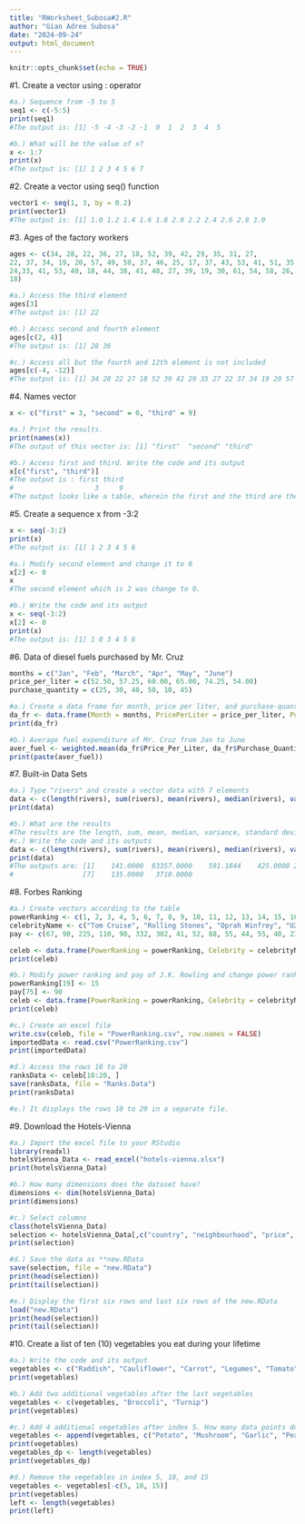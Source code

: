 ```yaml
---
title: "RWorksheet_Subosa#2.R"
author: "Gian Adree Subosa"
date: "2024-09-24"
output: html_document
---
```


```r
knitr::opts_chunk$set(echo = TRUE)
```
#1. Create a vector using : operator
```r
#a.) Sequence from -5 to 5
seq1 <- c(-5:5)
print(seq1)
#The output is: [1] -5 -4 -3 -2 -1  0  1  2  3  4  5

#b.) What will be the value of x?
x <- 1:7
print(x)
#The output is: [1] 1 2 3 4 5 6 7
```
#2. Create a vector using seq() function
```r
vector1 <- seq(1, 3, by = 0.2)
print(vector1)
#The output is: [1] 1.0 1.2 1.4 1.6 1.8 2.0 2.2 2.4 2.6 2.8 3.0
```
#3. Ages of the factory workers
```r
ages <- c(34, 28, 22, 36, 27, 18, 52, 39, 42, 29, 35, 31, 27,
22, 37, 34, 19, 20, 57, 49, 50, 37, 46, 25, 17, 37, 43, 53, 41, 51, 35,
24,33, 41, 53, 40, 18, 44, 38, 41, 48, 27, 39, 19, 30, 61, 54, 58, 26,
18)

#a.) Access the third element
ages[3]
#The output is: [1] 22

#b.) Access second and fourth element
ages[c(2, 4)]
#The output is: [1] 28 36

#c.) Access all but the fourth and 12th element is not included
ages[c(-4, -12)]
#The output is: [1] 34 28 22 27 18 52 39 42 29 35 27 22 37 34 19 20 57 49 50 37 46 25 17 37 [25] 43 53 41 51 35 24 33 41 53 40 18 44 38 41 48 27 39 19 30 61 54 58 26 18
```
#4. Names vector
```r
x <- c("first" = 3, "second" = 0, "third" = 9)

#a.) Print the results. 
print(names(x))
#The output of this vector is: [1] "first"  "second" "third" 

#b.) Access first and third. Write the code and its output
x[c("first", "third")]
#The output is : first third 
#                    3     9 
#The output looks like a table, wherein the first and the third are the columns or the variables while the values 3 and 9 are the inputs of an observation (rows). 
```
#5. Create a sequence x from -3:2
```r
x <- seq(-3:2)
print(x)
#The output is: [1] 1 2 3 4 5 6

#a.) Modify second element and change it to 0
x[2] <- 0
x
#The second element which is 2 was change to 0.

#b.) Write the code and its output 
x <- seq(-3:2)
x[2] <- 0
print(x)
#The output is: [1] 1 0 3 4 5 6
```
#6. Data of diesel fuels purchased by Mr. Cruz
```r
months = c("Jan", "Feb", "March", "Apr", "May", "June")
price_per_liter = c(52.50, 57.25, 60.00, 65.00, 74.25, 54.00)
purchase_quantity = c(25, 30, 40, 50, 10, 45)

#a.) Create a data frame for month, price per liter, and purchase-quantity. Write the R scripts and its output
da_fr <- data.frame(Month = months, PricePerLiter = price_per_liter, PurchaseQuantity = purchase_quantity)
print(da_fr)

#b.) Average fuel expenditure of Mr. Cruz from Jan to June
aver_fuel <- weighted.mean(da_fr$Price_Per_Liter, da_fr$Purchase_Quantity)
print(paste(aver_fuel))
```
#7. Built-in Data Sets
```r
#a.) Type "rivers" and create a vector data with 7 elements
data <- c(length(rivers), sum(rivers), mean(rivers), median(rivers), var(rivers), sd(rivers), min(rivers), max(rivers))
print(data)

#b.) What are the results
#The results are the length, sum, mean, median, variance, standard deviation, minimum and the maximum of rivers
#c.) Write the code and its outputs
data <- c(length(rivers), sum(rivers), mean(rivers), median(rivers), var(rivers), sd(rivers), min(rivers), max(rivers))
print(data)
#The outputs are: [1]    141.0000  83357.0000    591.1844    425.0000 243908.4086    493.8708
#                 [7]    135.0000   3710.0000
```
#8. Forbes Ranking
```r
#a.) Create vectors according to the table
powerRanking <- c(1, 2, 3, 4, 5, 6, 7, 8, 9, 10, 11, 12, 13, 14, 15, 16, 17, 18, 19, 20, 21, 22, 23, 24, 25)
celebrityName <- c("Tom Cruise", "Rolling Stones", "Oprah Winfrey", "U2", "Tiger Woods", "Steven Spielberg", "Howard Stem", "50 Cent", "Cast of the Sopranos", "Dan Brown", "Bruce Springsteen", "Donald Trump", "Muhammad Ali", "Paul McCartney", "George Lucas", "Elton John", "David Letterman", "Phil Mickelson", "J.K. Rowling", "Bradd Pitt", "Peter Jackson", "Dr. Phil McGraw", "Jay Lenon", "Celine Dion", "Kobe Bryant")
pay <- c(67, 90, 225, 110, 90, 332, 302, 41, 52, 88, 55, 44, 55, 40, 233, 34, 40, 47, 75, 25, 39, 45, 32, 40, 31)

celeb <- data.frame(PowerRanking = powerRanking, Celebrity = celebrityName, Pay = pay)
print(celeb)

#b.) Modify power ranking and pay of J.K. Rowling and change power ranking to 15 and pay to 90
powerRanking[19] <- 15
pay[75] <- 90
celeb <- data.frame(PowerRanking = powerRanking, Celebrity = celebrityName, Pay = pay)
print(celeb)

#c.) Create an excel file
write.csv(celeb, file = "PowerRanking.csv", row.names = FALSE)
importedData <- read.csv("PowerRanking.csv")
print(importedData)

#d.) Access the rows 10 to 20 
ranksData <- celeb[10:20, ]
save(ranksData, file = "Ranks.Data")
print(ranksData)

#e.) It displays the rows 10 to 20 in a separate file.
```
#9. Download the Hotels-Vienna
```r
#a.) Import the excel file to your RStudio
library(readxl)
hotelsVienna_Data <- read_excel("hotels-vienna.xlsx")
print(hotelsVienna_Data)

#b.) How many dimensions does the dataset have?
dimensions <- dim(hotelsVienna_Data)
print(dimensions)

#c.) Select columns
class(hotelsVienna_Data)
selection <- hotelsVienna_Data[,c("country", "neighbourhood", "price", "stars", "accommodation_type", "rating")]
print(selection)

#d.) Save the data as **new.RData
save(selection, file = "new.RData")
print(head(selection))
print(tail(selection))

#e.) Display the first six rows and last six rows of the new.RData
load("new.RData")
print(head(selection))
print(tail(selection))
```
#10. Create a list of ten (10) vegetables you eat during your lifetime
```r
#a.) Write the code and its output
vegetables <- c("Raddish", "Cauliflower", "Carrot", "Legumes", "Tomato", "Onion", "Eggplant", "Squash", "Capsicum", "Papaya")
print(vegetables)

#b.) Add two additional vegetables after the last vegetables
vegetables <- c(vegetables, "Broccoli", "Turnip")
print(vegetables)

#c.) Add 4 additional vegetables after index 5. How many data points does your vegetable list have? What is the R script and its output?
vegetables <- append(vegetables, c("Potato", "Mushroom", "Garlic", "Peas"))
print(vegetables)
vegetables_dp <- length(vegetables)
print(vegetables_dp)

#d.) Remove the vegetables in index 5, 10, and 15
vegetables <- vegetables[-c(5, 10, 15)]
print(vegetables)
left <- length(vegetables)
print(left)
```